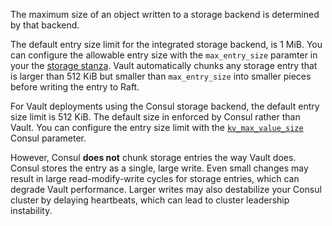 The maximum size of an object written to a storage backend is determined
by that backend.

The default entry size limit for the integrated storage backend, is 1 MiB. You
can configure the allowable entry size with the `max_entry_size` paramter in
your the [storage stanza](/vault/docs/configuration/storage/raft#max_entry_size).
Vault automatically chunks any storage entry that is larger than 512 KiB but
smaller than `max_entry_size` into smaller pieces before writing the entry to Raft.

For Vault deployments using the Consul storage backend, the default entry size
limit is 512 KiB. The default size in enforced by Consul rather than Vault. You
can configure the entry size limit with the 
[`kv_max_value_size`](/consul/docs/agent/config/config-files#kv_max_value_size)
Consul parameter.

However, Consul **does not** chunk storage entries the way Vault does. Consul
stores the entry as a single, large write. Even small changes may result in
large read-modify-write cycles for storage entries, which can degrade Vault
performance. Larger writes may also destabilize your Consul cluster by delaying
heartbeats, which can lead to cluster leadership instability.
